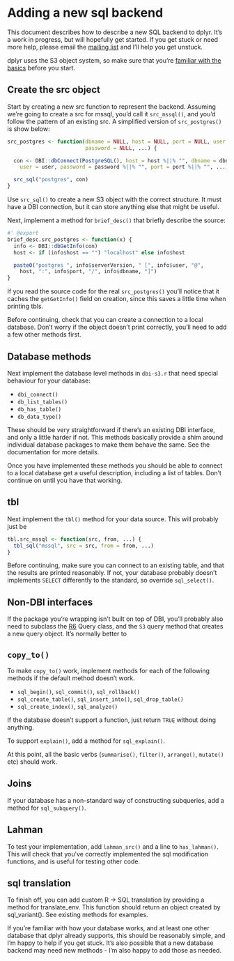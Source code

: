 <!--
%\VignetteEngine{knitr}
%\VignetteIndexEntry{Adding new database support to dplyr}
-->

# Adding a new sql backend

This document describes how to describe a new SQL backend to dplyr. It's a work in progress, but will hopefully get started. If you get stuck or need more help, please email the [mailing list](mailto:manipulatr@googlegroups.com) and I'll help you get unstuck.

dplyr uses the S3 object system, so make sure that you're [familiar with the basics](http://adv-r.had.co.nz/OO-essentials.html#s3) before you start.

## Create the src object

Start by creating a new src function to represent the backend. Assuming we're going to create a src for mssql, you'd call it `src_mssql()`, and you'd follow the pattern of an existing src. A simplified version of `src_postgres()` is show below:

```r
src_postgres <- function(dbname = NULL, host = NULL, port = NULL, user = NULL,
                         password = NULL, ...) {

  con <- DBI::dbConnect(PostgreSQL(), host = host %||% "", dbname = dbname %||% "",
    user = user, password = password %||% "", port = port %||% "", ...)

  src_sql("postgres", con)
}
```

Use `src_sql()` to create a new S3 object with the correct structure. It must have a DBI connection, but it can store anything else that might be useful.

Next, implement a method for `brief_desc()` that briefly describe the source:

```r
#' @export
brief_desc.src_postgres <- function(x) {
  info <- DBI::dbGetInfo(con)
  host <- if (info$host == "") "localhost" else info$host

  paste0("postgres ", info$serverVersion, " [", info$user, "@",
    host, ":", info$port, "/", info$dbname, "]")
}
```

If you read the source code for the real `src_postgres()` you'll notice that it caches the `getGetInfo()` field on creation, since this saves a little time when printing tbls.

Before continuing, check that you can create a connection to a local database. Don't worry if the object doesn't print correctly, you'll need to add a few other methods first.

## Database methods

Next implement the database level methods in `dbi-s3.r` that need special behaviour for your database:

* `dbi_connect()`
* `db_list_tables()`
* `db_has_table()`
* `db_data_type()`

These should be very straightforward if there's an existing DBI interface, and only a little harder if not. This methods basically provide a shim around individual database packages to make them behave the same. See the documentation for more details.

Once you have implemented these methods you should be able to connect to a local database get a useful description, including a list of tables. Don't continue on until you have that working.

## tbl

Next implement the `tbl()` method for your data source. This will probably just be

```r
tbl.src_mssql <- function(src, from, ...) {
  tbl_sql("mssql", src = src, from = from, ...)
}
```

Before continuing, make sure you can connect to an existing table, and that the results are printed reasonably. If not, your database probably doesn't implements `SELECT` differently to the standard, so override `sql_select()`.

## Non-DBI interfaces

If the package you're wrapping isn't built on top of DBI, you'll probably also need to subclass the [R6](http://cran.r-project.org/web/packages/R6/vignettes/Introduction.html) Query class, and the `S3` query method that creates a new query object. It's normally better to 

## `copy_to()`

To make `copy_to()` work, implement methods for each of the following methods if the default method doesn't work.

* `sql_begin()`, `sql_commit()`, `sql_rollback()`
* `sql_create_table()`, `sql_insert_into()`, `sql_drop_table()`
* `sql_create_index()`, `sql_analyze()`

If the database doesn't support a function, just return `TRUE` without doing anything.

To support `explain()`, add a method for `sql_explain()`.

At this point, all the basic verbs (`summarise()`, `filter()`, `arrange()`, `mutate()` etc) should work.

## Joins

If your database has a non-standard way of constructing subqueries, add a method for `sql_subquery()`.


## Lahman

To test your implementation, add `lahman_src()` and a line to `has_lahman()`. This will check that you've correctly implemented the sql modification functions, and is useful for testing other code.

## sql translation

To finish off, you can add custom R -> SQL translation by providing
a method for translate_env. This function should return an object
created by sql_variant(). See existing methods for examples.

If you're familiar with how your database works, and at least one
other database that dplyr already supports, this should be reasonably
simple, and I'm happy to help if you get stuck.  It's also possible
that a new database backend may need new methods - I'm also happy to
add those as needed.
